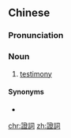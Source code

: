 {{also|证词}}
==Chinese==
{{zh-forms|s=证词}}

===Pronunciation===
{{zh-pron
|m=zhèngcí
|c=zing3 ci4
|cat=n
}}

===Noun===
{{zh-noun}}

# [[testimony]]

====Synonyms====
* {{zh-l|證言}}

[[chr:證詞]]
[[zh:證詞]]
